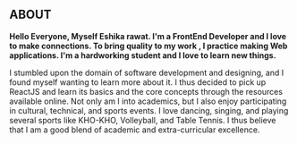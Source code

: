## ABOUT

**Hello Everyone, Myself Eshika rawat. I'm a FrontEnd Developer and I love to make connections. To bring quality to my work , I practice making Web applications.
I'm a hardworking student and I love to learn new things.**


I stumbled upon the domain of software development and designing, and I 
found myself wanting to learn more about it. I thus decided to pick up ReactJS and learn its 
basics and the core concepts through the resources available online.
Not only am I into academics, but I also enjoy participating in cultural, technical, and sports 
events. I love dancing, singing, and playing several sports like KHO-KHO, Volleyball, and Table 
Tennis. I thus believe that I am a good blend of academic and extra-curricular excellence. 